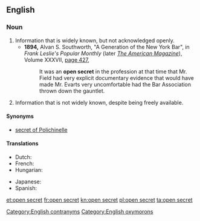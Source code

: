 ==English==

===Noun===
{{en-noun|head=[[open]] [[secret]]}}

# Information that is widely known, but not acknowledged openly.
#* '''1894,''' Alvan S. Southworth, "A Generation of the New York Bar", in ''Frank Leslie's Popular Monthly'' (later ''[[w:American Magazine|The American Magazine]]''), Volume XXXVII, [http://books.google.com/books?id=WfEJAAAAIAAJ&amp;pg=RA1-PA427&amp;dq=%22open+secret%22 page 427],
#*: It was an '''open secret''' in the profession at that time that Mr. Field had very explicit documentary evidence that would have made Mr. Evarts very uncomfortable had the Bar Association thrown down the gauntlet.
# {{label|en|dated}} Information that is not widely known, despite being freely available.

====Synonyms====
* [[secret of Polichinelle]]

====Translations====
{{trans-top|widely known fact not mentioned}}
* Dutch: {{t|nl|publiek geheim|n}}
* French: {{t+|fr|secret de Polichinelle|m}}
* Hungarian: {{t|hu|nyílt titok}}
{{trans-mid}}
* Japanese: {{t|ja|公然の秘密|tr=kōzen no himitsu|sc=Jpan}}
* Spanish: {{t|es|secreto a voces|m}}
{{trans-bottom}}

[[Category:English contranyms]]
[[Category:English oxymorons]]

[[et:open secret]]
[[fr:open secret]]
[[kn:open secret]]
[[pl:open secret]]
[[ta:open secret]]